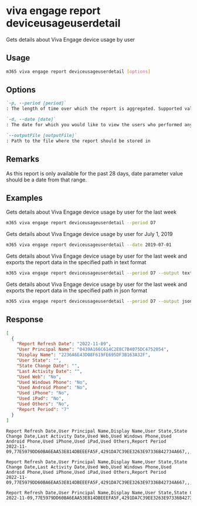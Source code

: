 
# viva engage report deviceusageuserdetail

Gets details about Viva Engage device usage by user

## Usage

```sh
m365 viva engage report deviceusageuserdetail [options]
```

## Options

```md definition-list
`-p, --period [period]`
: The length of time over which the report is aggregated. Supported values `D7`, `D30`, `D90`, `D180`.

`-d, --date [date]`
: The date for which you would like to view the users who performed any activity. Supported date format is `YYYY-MM-DD`.

`--outputFile [outputFile]`
: Path to the file where the report should be stored in
```

<Global />

## Remarks

As this report is only available for the past 28 days, date parameter value should be a date from that range.

## Examples

Gets details about Viva Engage device usage by user for the last week

```sh
m365 viva engage report deviceusageuserdetail --period D7
```

Gets details about Viva Engage device usage by user for July 1, 2019

```sh
m365 viva engage report deviceusageuserdetail --date 2019-07-01
```

Gets details about Viva Engage device usage by user for the last week and exports the report data in the specified path in text format

```sh
m365 viva engage report deviceusageuserdetail --period D7 --output text > "deviceusageuserdetail.txt"
```

Gets details about Viva Engage device usage by user for the last week and exports the report data in the specified path in json format

```sh
m365 viva engage report deviceusageuserdetail --period D7 --output json > "deviceusageuserdetail.json"
```

## Response

<Tabs>
  <TabItem value="JSON">

  ```json
  [
    {
      "Report Refresh Date": "2022-11-09",
      "User Principal Name": "0439A166C614C2E8C7B4075DC4752054",
      "Display Name": "2236A6E43D08F619FE695DF3B163A32F",
      "User State": "",
      "State Change Date": "",
      "Last Activity Date": "",
      "Used Web": "No",
      "Used Windows Phone": "No",
      "Used Android Phone": "No",
      "Used iPhone": "No",
      "Used iPad": "No",
      "Used Others": "No",
      "Report Period": "7"
    }
  ]
  ```

  </TabItem>
  <TabItem value="Text">

  ```text
  Report Refresh Date,User Principal Name,Display Name,User State,State Change Date,Last Activity Date,Used Web,Used Windows Phone,Used Android Phone,Used iPhone,Used iPad,Used Others,Report Period
  2022-11-09,77E5979DD60BA6EAA53E814DBEEEFA5F,4291DA7C39EE3263E97336B42734A667,,,,No,No,No,No,No,No,7
  ```

  </TabItem>
  <TabItem value="CSV">

  ```csv
  Report Refresh Date,User Principal Name,Display Name,User State,State Change Date,Last Activity Date,Used Web,Used Windows Phone,Used Android Phone,Used iPhone,Used iPad,Used Others,Report Period
  2022-11-09,77E5979DD60BA6EAA53E814DBEEEFA5F,4291DA7C39EE3263E97336B42734A667,,,,No,No,No,No,No,No,7
  ```

  </TabItem>
  <TabItem value="Markdown">

  ```md
  Report Refresh Date,User Principal Name,Display Name,User State,State Change Date,Last Activity Date,Used Web,Used Windows Phone,Used Android Phone,Used iPhone,Used iPad,Used Others,Report Period
  2022-11-09,77E5979DD60BA6EAA53E814DBEEEFA5F,4291DA7C39EE3263E97336B42734A667,,,,No,No,No,No,No,No,7
  ```

  </TabItem>
</Tabs>


